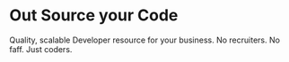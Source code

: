 # Out Source your Code

Quality, scalable Developer resource for your business. No recruiters. No faff. Just coders.